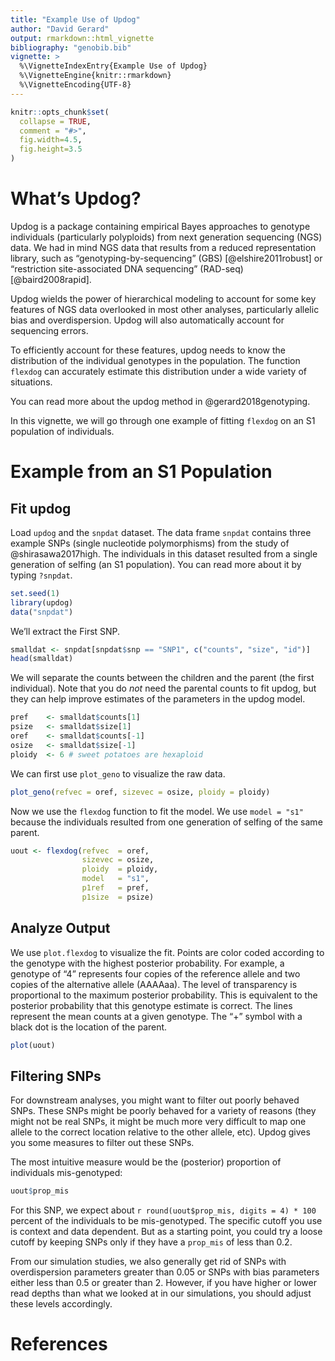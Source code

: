---
title: "Example Use of Updog"
author: "David Gerard"
output: rmarkdown::html_vignette
bibliography: "genobib.bib"
vignette: >
  %\VignetteIndexEntry{Example Use of Updog}
  %\VignetteEngine{knitr::rmarkdown}
  %\VignetteEncoding{UTF-8}
---

```{r setup, include = FALSE}
knitr::opts_chunk$set(
  collapse = TRUE,
  comment = "#>",
  fig.width=4.5, 
  fig.height=3.5
)
```

# What's Updog?

Updog is a package containing empirical Bayes approaches to genotype individuals (particularly polyploids) from next generation sequencing (NGS) data. We had in mind NGS data that results from a reduced representation library, such as "genotyping-by-sequencing" (GBS) [@elshire2011robust] or "restriction site-associated DNA sequencing" (RAD-seq) [@baird2008rapid].

Updog wields the power of hierarchical modeling to account for some key features of NGS data overlooked in most other analyses, particularly allelic bias and overdispersion. Updog will also automatically account for sequencing errors.

To efficiently account for these features, updog needs to know the distribution of the individual genotypes in the population. The function `flexdog` can accurately estimate this distribution under a wide variety of situations.

You can read more about the updog method in @gerard2018genotyping.

In this vignette, we will go through one example of fitting `flexdog` on an S1 population of individuals.

# Example from an S1 Population

## Fit updog

Load `updog` and the `snpdat` dataset. The data frame `snpdat` contains three example SNPs (single nucleotide polymorphisms) from the study of @shirasawa2017high. The individuals in this dataset resulted from a single generation of selfing (an S1 population). You can read more about it by typing `?snpdat`.

```{r, message=FALSE}
set.seed(1)
library(updog)
data("snpdat")
```

We'll extract the First SNP.

```{r, message=FALSE}
smalldat <- snpdat[snpdat$snp == "SNP1", c("counts", "size", "id")]
head(smalldat)
```

We will separate the counts between the children and the parent (the first individual). Note that you do *not* need the parental counts to fit updog, but they can help improve estimates of the parameters in the updog model.

```{r}
pref    <- smalldat$counts[1]
psize   <- smalldat$size[1]
oref    <- smalldat$counts[-1]
osize   <- smalldat$size[-1]
ploidy  <- 6 # sweet potatoes are hexaploid
```

We can first use `plot_geno` to visualize the raw data.

```{r, warning=FALSE}
plot_geno(refvec = oref, sizevec = osize, ploidy = ploidy)
```

Now we use the `flexdog` function to fit the model. We use `model = "s1"` because the individuals resulted from one generation of selfing of the same parent.

```{r}
uout <- flexdog(refvec  = oref, 
                sizevec = osize, 
                ploidy  = ploidy, 
                model   = "s1", 
                p1ref   = pref, 
                p1size  = psize)
```

## Analyze Output

We use `plot.flexdog` to visualize the fit. Points are color coded according to the genotype with the highest posterior probability. For example, a genotype of "4" represents four copies of the reference allele and two copies of the alternative allele (AAAAaa). The level of transparency is proportional to the maximum posterior probability. This is equivalent to the posterior probability that this genotype estimate is correct. The lines represent the mean counts at a given genotype. The "+" symbol with a black dot is the location of the parent.

```{r}
plot(uout)
```

## Filtering SNPs

For downstream analyses, you might want to filter out poorly behaved SNPs. These SNPs might be poorly behaved for a variety of reasons (they might not be real SNPs, it might be much more very difficult to map one allele to the correct location relative to the other allele, etc). Updog gives you some measures to filter out these SNPs.

The most intuitive measure would be the (posterior) proportion of individuals mis-genotyped:
```{r}
uout$prop_mis
```

For this SNP, we expect about `r round(uout$prop_mis, digits = 4) * 100` percent of the individuals to be mis-genotyped. The specific cutoff you use is context and data dependent. But as a starting point, you could try a loose cutoff by keeping SNPs only if they have a `prop_mis` of less than 0.2.

From our simulation studies, we also generally get rid of SNPs with overdispersion parameters greater than 0.05 or SNPs with bias parameters either less than 0.5 or greater than 2. However, if you have higher or lower read depths than what we looked at in our simulations, you should adjust these levels accordingly.

# References
